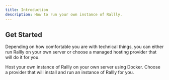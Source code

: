 ```yaml
---
title: Introduction
description: How to run your own instance of Rallly.
---
```


## Get Started

Depending on how comfortable you are with technical things, you can either run Rallly on your own server or choose a managed hosting provider that will do it for you.

<CardGroup cols={2}>
  <Card
    title="Run on my own server"
    icon="docker"
    href="https://github.com/lukevella/rallly-selfhosted"
  >
    Host your own instance of Rallly on your own server using Docker.
  </Card>
  <Card
    icon="server"
    title="Using a hosting provider"
    href="/self-hosting/managed-hosting"
  >
    Choose a provider that will install and run an instance of Rallly for you.
  </Card>
</CardGroup>
